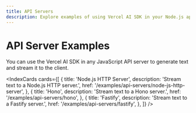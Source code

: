 ```yaml
---
title: API Servers
description: Explore examples of using Vercel AI SDK in your Node.js application.
---
```


# API Server Examples

You can use the Vercel AI SDK in any JavaScript API server to generate text and stream it to the client.

<IndexCards
  cards={[
    {
      title: 'Node.js HTTP Server',
      description: 'Stream text to a Node.js HTTP server.',
      href: '/examples/api-servers/node-js-http-server',
    },
    {
      title: 'Hono',
      description: 'Stream text to a Hono server.',
      href: '/examples/api-servers/hono',
    },
    {
      title: 'Fastify',
      description: 'Stream text to a Fastify server.',
      href: '/examples/api-servers/fastify',
    },
  ]}
/>
